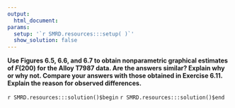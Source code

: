 ```yaml
---
output:
  html_document:
params:
  setup: '`r SMRD.resources:::setup( )`'
  show_solution: false
---
```


__Use Figures 6.5, 6.6, and 6.7 to obtain nonparametric graphical estimates of $F(200)$ for the Alloy T7987 data. Are the answers similar? Explain why or why not. Compare your answers with those obtained in Exercise 6.11. Explain the reason for observed differences.__

`r SMRD.resources:::solution()$begin`
`r SMRD.resources:::solution()$end`
